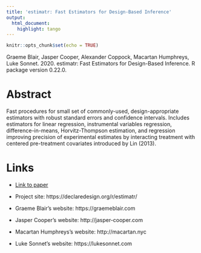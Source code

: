 ```yaml
---
title: 'estimatr: Fast Estimators for Design-Based Inference'
output:
  html_document:
    highlight: tango
---
```


```r
knitr::opts_chunk$set(echo = TRUE)
```

Graeme Blair, Jasper Cooper, Alexander Coppock, Macartan Humphreys, Luke Sonnet. 2020. estimatr: Fast Estimators for Design-Based Inference. R package version 0.22.0.

# Abstract
Fast procedures for small set of commonly-used, design-appropriate estimators with robust standard errors and confidence intervals. Includes estimators for linear regression, instrumental variables regression, difference-in-means, Horvitz-Thompson estimation, and regression improving precision of experimental estimates by interacting treatment with centered pre-treatment covariates introduced by Lin (2013).

# Links
 - <a href='blair_etal_2018b.pdf'>Link to paper</a>
 - Project site: https://declaredesign.org/r/estimatr/ 

- Graeme Blair's website: https://graemeblair.com
- Jasper Cooper's website: http://jasper-cooper.com
- Macartan Humphreys's website: http://macartan.nyc
- Luke Sonnet's website: https://lukesonnet.com

